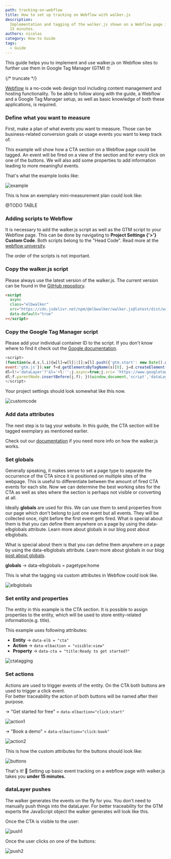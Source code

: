 ```yaml
---
path: tracking-on-webflow
title: How to set up tracking on Webflow with walker.js
description:
  Implementation and tagging of the walker.js shown on a Webflow page in under
  15 minutes.
authors: nicolas
category: How-to Guide
tags:
  - Guide
---
```


This guide helps you to implement and use walker.js on Webflow sites to further
use them in Google Tag Manager (GTM) 🤓

{/* truncate */}

[Webflow](https://webflow.com/) is a no-code web design tool including content
management and hosting functionality. To be able to follow along with the guide,
a Webflow and a Google Tag Manager setup, as well as basic knowledge of both
these applications, is required.

### Define what you want to measure

First, make a plan of what events you want to measure. Those can be
business-related conversion goals or usage events you want to keep track of.

This example will show how a CTA section on a Webflow page could be tagged. An
event will be fired on a view of the section and for every click on one of the
buttons. We will also add some properties to add information leading to more
meaningful events.

That's what the example looks like:

![example](example.png)

This is how an exemplary mini-measurement plan could look like:

@TODO TABLE

### Adding scripts to Webflow

It is necessary to add the walker.js script as well as the GTM script to your
Webflow page. This can be done by navigating to **Project Settings {'>'} Custom
Code**. Both scripts belong to the "Head Code". Read more at the
[webflow university](https://university.webflow.com/lesson/custom-code-in-the-head-and-body-tags).

The order of the scripts is not important.

### Copy the walker.js script

Please always use the latest version of the walker.js. The current version can
be found in the [GitHub repository](https://github.com/elbwalker/walkerOS).

```html
<script
  async
  class="elbwalker"
  src="https://cdn.jsdelivr.net/npm/@elbwalker/walker.js@latest/dist/walker.js"
  data-default="true"
></script>
```

### Copy the Google Tag Manager script

Please add your individual container ID to the script. If you don't know where
to find it check out the
[Google documentation](https://support.google.com/tagmanager/answer/6103696).

```js
<script>
(function(w,d,s,l,i){w[l]=w[l]||[];w[l].push({'gtm.start': new Date().getTime(),
event:'gtm.js'});var f=d.getElementsByTagName(s)[0], j=d.createElement(s),
dl=l!='dataLayer'?'&l='+l:'';j.async=true;j.src= 'https://www.googletagmanager.com/gtm.js?id='+i+
dl;f.parentNode.insertBefore(j,f); })(window,document,'script','dataLayer','CONTAINERID');
</script>
```

Your project settings should look somewhat like this now.

![customcode](customcode.png)

### Add data attributes

The next step is to tag your website. In this guide, the CTA section will be
tagged exemplary as mentioned earlier.

Check out our [documentation](/docs/) if you need more info on how the walker.js
works.

### Set globals

Generally speaking, it makes sense to set a page type to separate the occurrence
of the CTA since it is positioned on multiple sites of the webpage. This is
useful to differentiate between the amount of fired CTA events for each site.
Now we can determine the best working sites for the CTA as well as sites where
the section is perhaps not visible or converting at all.

Ideally **globals** are used for this. We can use them to send properties from
our page which don't belong to just one event but all events. They will be
collected once, right before the first event gets fired. What is special about
them is that you can define them anywhere on a page by using the data-elbglobals
attribute. Learn more about globals in our blog post about elbglobals.

What is special about them is that you can define them anywhere on a page by
using the data-elbglobals attribute. Learn more about globals in our blog
[post about globals](/blog/2022/05/13/globals).

**globals** → data-elbglobals = pagetype:home

This is what the tagging via custom attributes in Webflow could look like.

![elbglobals](elbglobals.png)

### Set entity and properties

The entity in this example is the CTA section. It is possible to assign
properties to the entity, which will be used to store entity-related
information(e.g. title).

This example uses following attributes:

- **Entity** → `data-elb = "cta"`
- **Action** → `data-elbaction = "visible:view"`
- **Property** → `data-cta = "title:Ready to get started?"`

![ctatagging](ctatagging.png)

### Set actions

Actions are used to trigger events of the entity. On the CTA both buttons are
used to trigger a click event. <br /> For better traceability the action of both
buttons will be named after their purpose.

→ "Get started for free" = `data-elbaction="click:start"`

![action1](action1.png)

→ "Book a demo" = `data-elbaction="click:book"`

![action2](action2.png)

This is how the custom attributes for the buttons should look like:

![buttons](buttons.png)

That's it! 🥳 Setting up basic event tracking on a webflow page with walker.js
takes you **under 15 minutes.**

### dataLayer pushes

The walker generates the events on the fly for you. You don't need to manually
push things into the dataLayer. For better traceability for the GTM experts the
JavaScript object the walker generates will look like this.

Once the CTA is visible to the user:

![push1](push1.png)

Once the user clicks on one of the buttons:

![push2](push2.png)
